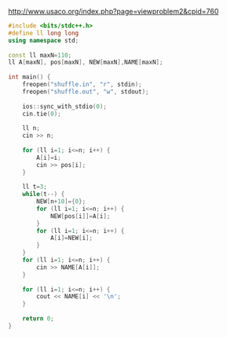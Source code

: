 http://www.usaco.org/index.php?page=viewproblem2&cpid=760

```cpp
#include <bits/stdc++.h>
#define ll long long
using namespace std;
 
const ll maxN=110;
ll A[maxN], pos[maxN], NEW[maxN],NAME[maxN];
 
int main() {
    freopen("shuffle.in", "r", stdin);
    freopen("shuffle.out", "w", stdout);
    
    ios::sync_with_stdio(0);
    cin.tie(0);
    
    ll n;
    cin >> n;
    
    for (ll i=1; i<=n; i++) {
        A[i]=i;
        cin >> pos[i];
    }
    
    ll t=3;
    while(t--) {
        NEW[n+10]={0};
        for (ll i=1; i<=n; i++) {
            NEW[pos[i]]=A[i];
        }
        for (ll i=1; i<=n; i++) {
            A[i]=NEW[i];
        }
    }
    for (ll i=1; i<=n; i++) {
        cin >> NAME[A[i]];
    }
    
    for (ll i=1; i<=n; i++) {
        cout << NAME[i] << '\n';
    }
    
    return 0;
}
```
